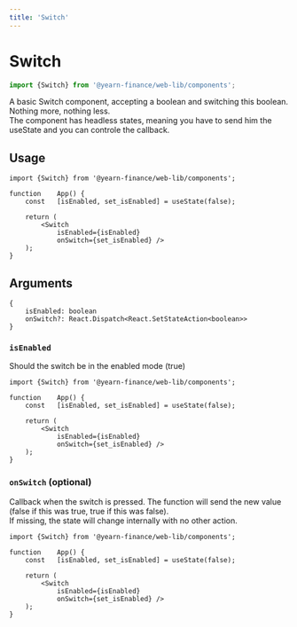 ```yaml
---
title: 'Switch'
---
```




# Switch
```ts
import {Switch} from '@yearn-finance/web-lib/components';
```
<CodeExample>
	<div className="w-3/4">
		<Card>
			<Switch />
		</Card>
	</div>
</CodeExample>

A basic Switch component, accepting a boolean and switching this boolean. Nothing more, nothing less.  
The component has headless states, meaning you have to send him the useState and you can controle the callback.


## Usage

```tsx
import {Switch} from '@yearn-finance/web-lib/components';

function	App() {
	const	[isEnabled, set_isEnabled] = useState(false);

	return (
		<Switch
			isEnabled={isEnabled}
			onSwitch={set_isEnabled} />
	);
}
```

## Arguments

```tsx
{
	isEnabled: boolean
	onSwitch?: React.Dispatch<React.SetStateAction<boolean>>
}
```

### `isEnabled`
Should the switch be in the enabled mode (true)
```tsx {8}
import {Switch} from '@yearn-finance/web-lib/components';

function	App() {
	const	[isEnabled, set_isEnabled] = useState(false);

	return (
		<Switch
			isEnabled={isEnabled}
			onSwitch={set_isEnabled} />
	);
}
```

### `onSwitch` (optional)
Callback when the switch is pressed. The function will send the new value (false if this was true, true if this was false).  
If missing, the state will change internally with no other action.
```tsx {9}
import {Switch} from '@yearn-finance/web-lib/components';

function	App() {
	const	[isEnabled, set_isEnabled] = useState(false);

	return (
		<Switch
			isEnabled={isEnabled}
			onSwitch={set_isEnabled} />
	);
}
```
